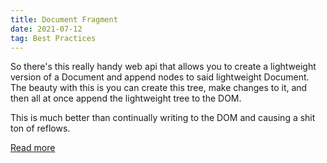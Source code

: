 ```yaml
---
title: Document Fragment
date: 2021-07-12
tag: Best Practices
---
```


So there's this really handy web api that allows you to create a lightweight
version of a Document and append nodes to said lightweight Document. The beauty
with this is you can create this tree, make changes to it, and then all at once
append the lightweight tree to the DOM.

This is much better than continually writing to the DOM and causing a shit ton
of reflows.

[ Read more ](https://developer.mozilla.org/en-US/docs/Web/API/DocumentFragment)
